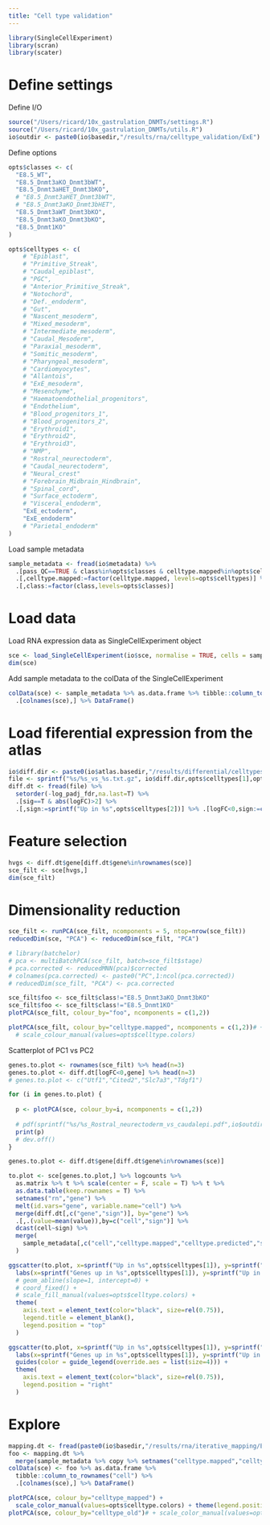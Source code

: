 ```yaml
---
title: "Cell type validation"
---
```

  
```r
library(SingleCellExperiment)
library(scran)
library(scater)
```

# Define settings

Define I/O
```r
source("/Users/ricard/10x_gastrulation_DNMTs/settings.R")
source("/Users/ricard/10x_gastrulation_DNMTs/utils.R")
io$outdir <- paste0(io$basedir,"/results/rna/celltype_validation/ExE")
```

Define options
```r
opts$classes <- c(
  "E8.5_WT",
  "E8.5_Dnmt3aKO_Dnmt3bWT",
  "E8.5_Dnmt3aHET_Dnmt3bKO",
  # "E8.5_Dnmt3aHET_Dnmt3bWT",
  # "E8.5_Dnmt3aKO_Dnmt3bHET",
  "E8.5_Dnmt3aWT_Dnmt3bKO",
  "E8.5_Dnmt3aKO_Dnmt3bKO",
  "E8.5_Dnmt1KO"
)

opts$celltypes <- c(
	# "Epiblast",
	# "Primitive_Streak",
	# "Caudal_epiblast",
	# "PGC",
	# "Anterior_Primitive_Streak",
	# "Notochord",
	# "Def._endoderm",
	# "Gut",
	# "Nascent_mesoderm",
	# "Mixed_mesoderm",
	# "Intermediate_mesoderm",
	# "Caudal_Mesoderm",
	# "Paraxial_mesoderm",
	# "Somitic_mesoderm",
	# "Pharyngeal_mesoderm",
	# "Cardiomyocytes",
	# "Allantois",
	# "ExE_mesoderm",
	# "Mesenchyme",
	# "Haematoendothelial_progenitors",
	# "Endothelium",
	# "Blood_progenitors_1",
	# "Blood_progenitors_2",
	# "Erythroid1",
	# "Erythroid2",
	# "Erythroid3",
	# "NMP",
	# "Rostral_neurectoderm",
	# "Caudal_neurectoderm",
	# "Neural_crest"
	# "Forebrain_Midbrain_Hindbrain",
	# "Spinal_cord",
	# "Surface_ectoderm",
	# "Visceral_endoderm",
	"ExE_ectoderm",
	"ExE_endoderm"
	# "Parietal_endoderm"
)
```

Load sample metadata
```r
sample_metadata <- fread(io$metadata) %>% 
  .[pass_QC==TRUE & class%in%opts$classes & celltype.mapped%in%opts$celltypes] %>%
  .[,celltype.mapped:=factor(celltype.mapped, levels=opts$celltypes)] %>%
  .[,class:=factor(class,levels=opts$classes)]
```

# Load data

Load RNA expression data as SingleCellExperiment object
```r
sce <- load_SingleCellExperiment(io$sce, normalise = TRUE, cells = sample_metadata$cell)
dim(sce)
```

Add sample metadata to the colData of the SingleCellExperiment
```r
colData(sce) <- sample_metadata %>% as.data.frame %>% tibble::column_to_rownames("cell") %>%
  .[colnames(sce),] %>% DataFrame()
```

# Load fiferential expression from the atlas

```r
io$diff.dir <- paste0(io$atlas.basedir,"/results/differential/celltypes/all_stages")
file <- sprintf("%s/%s_vs_%s.txt.gz", io$diff.dir,opts$celltypes[1],opts$celltypes[2])
diff.dt <- fread(file) %>% 
  setorder(-log_padj_fdr,na.last=T) %>%
  .[sig==T & abs(logFC)>2] %>%
  .[,sign:=sprintf("Up in %s",opts$celltypes[2])] %>% .[logFC<0,sign:=c(sprintf("Up in %s",opts$celltypes[1]))] 
```

# Feature selection

```r
hvgs <- diff.dt$gene[diff.dt$gene%in%rownames(sce)]
sce_filt <- sce[hvgs,]
dim(sce_filt)
```

# Dimensionality reduction

```r
sce_filt <- runPCA(sce_filt, ncomponents = 5, ntop=nrow(sce_filt))
reducedDim(sce, "PCA") <- reducedDim(sce_filt, "PCA")
```

```r
# library(batchelor)
# pca <- multiBatchPCA(sce_filt, batch=sce_filt$stage)
# pca.corrected <- reducedMNN(pca)$corrected
# colnames(pca.corrected) <- paste0("PC",1:ncol(pca.corrected))
# reducedDim(sce_filt, "PCA") <- pca.corrected
```

```r
sce_filt$foo <- sce_filt$class!="E8.5_Dnmt3aKO_Dnmt3bKO"
sce_filt$foo <- sce_filt$class!="E8.5_Dnmt1KO"
plotPCA(sce_filt, colour_by="foo", ncomponents = c(1,2))
```

```r
plotPCA(sce_filt, colour_by="celltype.mapped", ncomponents = c(1,2))# +
  # scale_colour_manual(values=opts$celltype.colors)
```

Scatterplot of PC1 vs PC2
```r
genes.to.plot <- rownames(sce_filt) %>% head(n=3)
genes.to.plot <- diff.dt[logFC<0,gene] %>% head(n=3)
# genes.to.plot <- c("Utf1","Cited2","Slc7a3","Tdgf1")

for (i in genes.to.plot) {
  
  p <- plotPCA(sce, colour_by=i, ncomponents = c(1,2))
  
  # pdf(sprintf("%s/%s_Rostral_neurectoderm_vs_caudalepi.pdf",io$outdir,i), width=6, height=4)
  print(p)
  # dev.off()
}
```

```r
genes.to.plot <- diff.dt$gene[diff.dt$gene%in%rownames(sce)] 

to.plot <- sce[genes.to.plot,] %>% logcounts %>%
  as.matrix %>% t %>% scale(center = F, scale = T) %>% t %>%
  as.data.table(keep.rownames = T) %>%
  setnames("rn","gene") %>%
  melt(id.vars="gene", variable.name="cell") %>% 
  merge(diff.dt[,c("gene","sign")], by="gene") %>%
  .[,.(value=mean(value)),by=c("cell","sign")] %>%
  dcast(cell~sign) %>%
  merge(
    sample_metadata[,c("cell","celltype.mapped","celltype.predicted","stage")] %>% setnames("celltype.mapped","celltype")
  )
```

```r
ggscatter(to.plot, x=sprintf("Up in %s",opts$celltypes[1]), y=sprintf("Up in %s",opts$celltypes[2]), fill="celltype", size=2, shape=21, stroke=0.15)   +
  labs(x=sprintf("Genes up in %s",opts$celltypes[1]), y=sprintf("Up in %s",opts$celltypes[2])) +
  # geom_abline(slope=1, intercept=0) +
  # coord_fixed() +
  # scale_fill_manual(values=opts$celltype.colors) +
  theme(
    axis.text = element_text(color="black", size=rel(0.75)),
    legend.title = element_blank(),
    legend.position = "top"
  )
```

```r
ggscatter(to.plot, x=sprintf("Up in %s",opts$celltypes[1]), y=sprintf("Up in %s",opts$celltypes[2]), color="stage", size=0.75)   +
  labs(x=sprintf("Genes up in %s",opts$celltypes[1]), y=sprintf("Up in %s",opts$celltypes[2])) +
  guides(color = guide_legend(override.aes = list(size=4))) +
  theme(
    axis.text = element_text(color="black", size=rel(0.75)),
    legend.position = "right"
  )
```

# Explore

```r
mapping.dt <- fread(paste0(io$basedir,"/results/rna/iterative_mapping/E7.5_rep2_iterative_mnn.txt.gz"))
foo <- mapping.dt %>% 
  merge(sample_metadata %>% copy %>% setnames("celltype.mapped","celltype_old"), by = "cell")
colData(sce) <- foo %>% as.data.frame %>% 
  tibble::column_to_rownames("cell") %>%
  .[colnames(sce),] %>% DataFrame()
```

```r
plotPCA(sce, colour_by="celltype_mapped") +
  scale_color_manual(values=opts$celltype.colors) + theme(legend.position = "none")
plotPCA(sce, colour_by="celltype_old")# + scale_color_manual(values=opts$celltype.colors) + theme(legend.position = "none")
```

